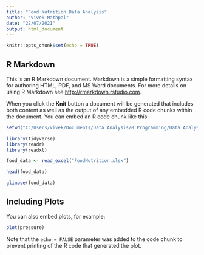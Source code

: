 ```yaml
---
title: "Food Nutrition Data Analysis"
author: "Vivek Mathpal"
date: "22/07/2021"
output: html_document
---
```


```r
knitr::opts_chunk$set(echo = TRUE)
```

## R Markdown

This is an R Markdown document. Markdown is a simple formatting syntax for authoring HTML, PDF, and MS Word documents. For more details on using R Markdown see <http://rmarkdown.rstudio.com>.

When you click the **Knit** button a document will be generated that includes both content as well as the output of any embedded R code chunks within the document. You can embed an R code chunk like this:

```r
setwd("C:/Users/Vivek/Documents/Data Analysis/R Programming/Data Analyst In R/Improrting Data in R")

library(tidyverse)
library(readr)
library(readxl)

food_data <- read_excel("FoodNutrition.xlsx")

head(food_data)

glimpse(food_data)
```

## Including Plots

You can also embed plots, for example:

```r
plot(pressure)
```

Note that the `echo = FALSE` parameter was added to the code chunk to prevent printing of the R code that generated the plot.
